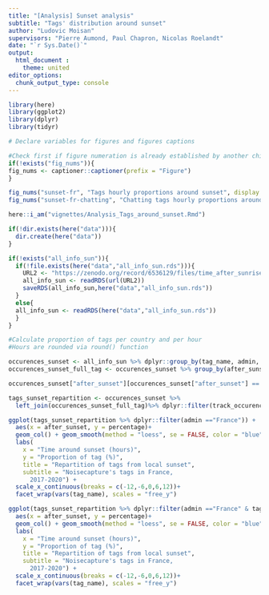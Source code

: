 ```yaml
---
title: "[Analysis] Sunset analysis"
subtitle: "Tags' distribution around sunset"
author: "Ludovic Moisan"
supervisors: "Pierre Aumond, Paul Chapron, Nicolas Roelandt"
date: "`r Sys.Date()`"
output: 
  html_document :
    theme: united
editor_options: 
  chunk_output_type: console
---
```


<!-- This file is for the calculation, plotting and analysis of the distribution of tags around their local sunset. -->

```r

library(here)
library(ggplot2)
library(dplyr)
library(tidyr)

```

```r

# Declare variables for figures and figures captions

#Check first if figure numeration is already established by another child document to keep tracks of precedent numerations
if(!exists("fig_nums")){
fig_nums <- captioner::captioner(prefix = "Figure")
}

fig_nums("sunset-fr", "Tags hourly proportions around sunset", display = FALSE)
fig_nums("sunset-fr-chatting", "Chatting tags hourly proportions around sunset", display = FALSE)

```

```r

here::i_am("vignettes/Analysis_Tags_around_sunset.Rmd")

if(!dir.exists(here("data"))){
  dir.create(here("data"))
}

if(!exists("all_info_sun")){
  if(!file.exists(here("data","all_info_sun.rds"))){
    URL2 <- "https://zenodo.org/record/6536129/files/time_after_sunrise.rds?download=1"
    all_info_sun <- readRDS(url(URL2))
    saveRDS(all_info_sun,here("data","all_info_sun.rds"))
  }
  else{
  all_info_sun <- readRDS(here("data","all_info_sun.rds"))
  }
}

```

```r
#Calculate proportion of tags per country and per hour
#Hours are rounded via round() function

occurences_sunset <- all_info_sun %>% dplyr::group_by(tag_name, admin, after_sunset = as.numeric(round(after_sunset))) %>% dplyr::count(name = "track_occurence")
occurences_sunset_full_tag <- occurences_sunset %>% group_by(after_sunset, admin) %>% dplyr::summarise(total = sum(track_occurence))

occurences_sunset["after_sunset"][occurences_sunset["after_sunset"] == -13] <- 12

tags_sunset_repartition <- occurences_sunset %>% 
  left_join(occurences_sunset_full_tag)%>% dplyr::filter(track_occurence>0)  %>% mutate(percentage = track_occurence * 100 / total)
```

```r

ggplot(tags_sunset_repartition %>% dplyr::filter(admin =="France")) +
  aes(x = after_sunset, y = percentage)+ 
  geom_col() + geom_smooth(method = "loess", se = FALSE, color = "blue")  +
  labs(
    x = "Time around sunset (hours)",
    y = "Proportion of tag (%)",
    title = "Repartition of tags from local sunset",
    subtitle = "Noisecapture's tags in France,
      2017-2020") +
  scale_x_continuous(breaks = c(-12,-6,0,6,12))+
  facet_wrap(vars(tag_name), scales = "free_y")

```

```r

ggplot(tags_sunset_repartition %>% dplyr::filter(admin =="France" & tag_name == "chatting")) +
  aes(x = after_sunset, y = percentage)+ 
  geom_col() + geom_smooth(method = "loess", se = FALSE, color = "blue")  +
  labs(
    x = "Time around sunset (hours)",
    y = "Proportion of tag (%)",
    title = "Repartition of tags from local sunset",
    subtitle = "Noisecapture's tags in France,
      2017-2020") +
  scale_x_continuous(breaks = c(-12,-6,0,6,12))+
  facet_wrap(vars(tag_name), scales = "free_y")

```
